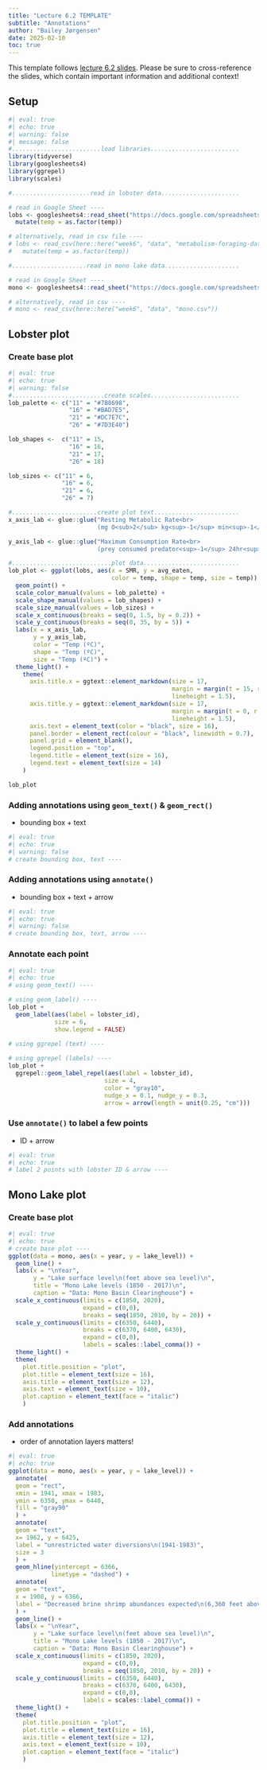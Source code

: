 ```yaml
---
title: "Lecture 6.2 TEMPLATE"
subtitle: "Annotations"
author: "Bailey Jørgensen"
date: 2025-02-10
toc: true
---
```


::: {.callout-note}
This template follows [lecture 6.2 slides](https://eds-240-data-viz.github.io/course-materials/lecture-slides/lecture6.2-annotations-slides.html#/title-slide){target="_blank"}. Please be sure to cross-reference the slides, which contain important information and additional context!
:::

## Setup

```r
#| eval: true
#| echo: true
#| warning: false
#| message: false
#.........................load libraries.........................
library(tidyverse)
library(googlesheets4)
library(ggrepel)
library(scales)

#......................read in lobster data......................

# read in Google Sheet ----
lobs <- googlesheets4::read_sheet("https://docs.google.com/spreadsheets/d/1DkDVcl_9rlaqznHfa_v1V1jtZqcuL75Q6wvAHpnCHuk/edit#gid=2143433533") |>
  mutate(temp = as.factor(temp))

# alternatively, read in csv file ----
# lobs <- read_csv(here::here("week6", "data", "metabolism-foraging-data.csv")) |>
#   mutate(temp = as.factor(temp))

#.....................read in mono lake data.....................

# read in Google Sheet ----
mono <- googlesheets4::read_sheet("https://docs.google.com/spreadsheets/d/1o0-89RFp2rI2y8hMQWy-kquf_VIzidmhmVDXQ02JjCA/edit#gid=164128885")

# alternatively, read in csv ----
# mono <- read_csv(here::here("week6", "data", "mono.csv"))
```

## Lobster plot

### Create base plot

```r
#| eval: true
#| echo: true
#| warning: false
#..........................create scales.........................
lob_palette <- c("11" = "#7B8698",
                 "16" = "#BAD7E5",
                 "21" = "#DC7E7C",
                 "26" = "#7D3E40")

lob_shapes <-  c("11" = 15,
                 "16" = 16,
                 "21" = 17,
                 "26" = 18)

lob_sizes <- c("11" = 6,
               "16" = 6,
               "21" = 6,
               "26" = 7)

#........................create plot text........................
x_axis_lab <- glue::glue("Resting Metabolic Rate<br>
                         (mg O<sub>2</sub> kg<sup>-1</sup> min<sup>-1</sup>)")

y_axis_lab <- glue::glue("Maximum Consumption Rate<br>
                         (prey consumed predator<sup>-1</sup> 24hr<sup>-1</sup>)")

#............................plot data...........................
lob_plot <- ggplot(lobs, aes(x = SMR, y = avg_eaten,
                             color = temp, shape = temp, size = temp)) +
  geom_point() +
  scale_color_manual(values = lob_palette) +
  scale_shape_manual(values = lob_shapes) +
  scale_size_manual(values = lob_sizes) +
  scale_x_continuous(breaks = seq(0, 1.5, by = 0.2)) +
  scale_y_continuous(breaks = seq(0, 35, by = 5)) +
  labs(x = x_axis_lab,
       y = y_axis_lab,
       color = "Temp (ºC)",
       shape = "Temp (ºC)",
       size = "Temp (ºC)") +
  theme_light() +
    theme(
      axis.title.x = ggtext::element_markdown(size = 17,
                                              margin = margin(t = 15, r = 0, b = 0, l = 0),
                                              lineheight = 1.5),
      axis.title.y = ggtext::element_markdown(size = 17,
                                              margin = margin(t = 0, r = 15, b = 0, l = 0),
                                              lineheight = 1.5),
      axis.text = element_text(color = "black", size = 16),
      panel.border = element_rect(colour = "black", linewidth = 0.7),
      panel.grid = element_blank(),
      legend.position = "top",
      legend.title = element_text(size = 16),
      legend.text = element_text(size = 14)
    )

lob_plot
```

### Adding annotations using `geom_text()` & `geom_rect()`

- bounding box + text

```r
#| eval: true
#| echo: true
#| warning: false
# create bounding box, text ----
```

### Adding annotations using `annotate()`

- bounding box + text + arrow

```r
#| eval: true
#| echo: true
#| warning: false
# create bounding box, text, arrow ----
```

### Annotate each point

```r
#| eval: true
#| echo: true
# using geom_text() ----

# using geom_label() ----
lob_plot +
  geom_label(aes(label = lobster_id),
             size = 6,
             show.legend = FALSE)

# using ggrepel (text) ----
  
# using ggrepel (labels) ----
lob_plot +
  ggrepel::geom_label_repel(aes(label = lobster_id),
                           size = 4,
                           color = "gray10",
                           nudge_x = 0.1, nudge_y = 0.3,
                           arrow = arrow(length = unit(0.25, "cm")))
```

### Use `annotate()` to label a few points

- ID + arrow

```r
#| eval: true
#| echo: true
# label 2 points with lobster ID & arrow ----
```

## Mono Lake plot

### Create base plot 

```r
#| eval: true
#| echo: true
# create base plot ----
ggplot(data = mono, aes(x = year, y = lake_level)) +
  geom_line() +
  labs(x = "\nYear",
       y = "Lake surface level\n(feet above sea level)\n",
       title = "Mono Lake levels (1850 - 2017)\n",
       caption = "Data: Mono Basin Clearinghouse") +
  scale_x_continuous(limits = c(1850, 2020),
                     expand = c(0,0),
                     breaks = seq(1850, 2010, by = 20)) +
  scale_y_continuous(limits = c(6350, 6440),
                     breaks = c(6370, 6400, 6430),
                     expand = c(0,0),
                     labels = scales::label_comma()) +
  theme_light() +
  theme(
    plot.title.position = "plot",
    plot.title = element_text(size = 16),
    axis.title = element_text(size = 12),
    axis.text = element_text(size = 10),
    plot.caption = element_text(face = "italic")
    )
```

### Add annotations

- order of annotation layers matters!

```r
#| eval: true
#| echo: true
ggplot(data = mono, aes(x = year, y = lake_level)) +
  annotate(
  geom = "rect",
  xmin = 1941, xmax = 1983,
  ymin = 6350, ymax = 6440,
  fill = "gray90"
  ) +
  annotate(
  geom = "text",
  x= 1962, y = 6425,
  label = "unrestricted water diversions\n(1941-1983)",
  size = 3
  ) +
  geom_hline(yintercept = 6366, 
            linetype = "dashed") +
  annotate(
  geom = "text",
  x = 1900, y = 6366,
  label = "Decreased brine shrimp abundances expected\n(6,360 feet above sea level"
  ) +
  geom_line() +
  labs(x = "\nYear",
       y = "Lake surface level\n(feet above sea level)\n",
       title = "Mono Lake levels (1850 - 2017)\n",
       caption = "Data: Mono Basin Clearinghouse") +
  scale_x_continuous(limits = c(1850, 2020),
                     expand = c(0,0),
                     breaks = seq(1850, 2010, by = 20)) +
  scale_y_continuous(limits = c(6350, 6440),
                     breaks = c(6370, 6400, 6430),
                     expand = c(0,0),
                     labels = scales::label_comma()) +
  theme_light() +
  theme(
    plot.title.position = "plot",
    plot.title = element_text(size = 16),
    axis.title = element_text(size = 12),
    axis.text = element_text(size = 10),
    plot.caption = element_text(face = "italic")
    ) 
  
```
